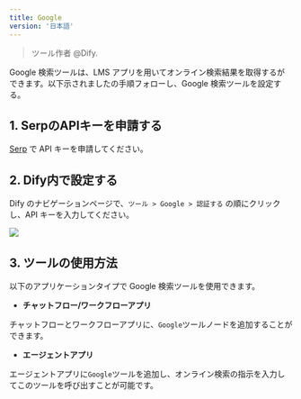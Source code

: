 ```yaml
---
title: Google
version: '日本語'
---
```


> ツール作者 @Dify. 

Google 検索ツールは、LMS アプリを用いてオンライン検索結果を取得するができます。以下示されましたの手順フォローし、Google 検索ツールを設定する。

## 1. SerpのAPIキーを申請する

[Serp](https://serpapi.com/dashboard) で API キーを申請してください。

## 2. Dify内で設定する

Dify のナビゲーションページで、`ツール > Google > 認証する` の順にクリックし、API キーを入力してください。

![](../../../../img/tools-google.png)

## 3. ツールの使用方法

以下のアプリケーションタイプで Google 検索ツールを使用できます。

* **チャットフロー/ワークフローアプリ**

チャットフローとワークフローアプリに、`Google`ツールノードを追加することができます。

* **エージェントアプリ**

エージェントアプリに`Google`ツールを追加し、オンライン検索の指示を入力してこのツールを呼び出すことが可能です。
